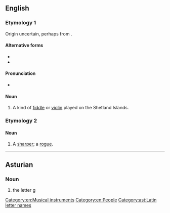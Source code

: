 {{also|Gue|gué|guê|güe|gu'e}}
==English==

===Etymology 1===
Origin uncertain, perhaps from {{etyl|non|en}} {{m|non|gígja}}.

====Alternative forms====
* {{l|en|gju}}
* {{l|en|gu}}

====Pronunciation====
* {{IPA|/ɡjuː/|lang=en}}

====Noun====
{{en-noun}}

# {{lb|en|Shetland}} A kind of [[fiddle]] or [[violin]] played on the Shetland Islands.

===Etymology 2===

====Noun====
{{en-noun}}

# {{lb|en|obsolete}} A [[sharper]]; a [[rogue]].
#: {{rfquotek|J. Webster}}

{{Webster 1913}}

[[Category:en:Musical instruments]]
[[Category:en:People]]

----

==Asturian==

===Noun===
{{ast-noun|f}}

# the letter [[g]]

[[Category:ast:Latin letter names]]